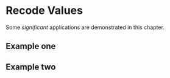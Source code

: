# Recode Values

Some _significant_ applications are demonstrated in this chapter.

## Example one

## Example two
